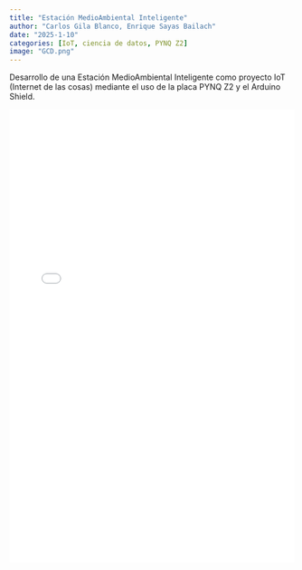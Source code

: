 ---
title: "Estación MedioAmbiental Inteligente"
author: "Carlos Gila Blanco, Enrique Sayas Bailach"
date: "2025-1-10"
categories: [IoT, ciencia de datos, PYNQ Z2]
image: "GCD.png"
---

Desarrollo de una Estación MedioAmbiental Inteligente como proyecto IoT (Internet 
de las cosas) mediante el uso de la placa PYNQ Z2 y el Arduino Shield.

![](Documentación.pdf){width="100%" height="800px"}

